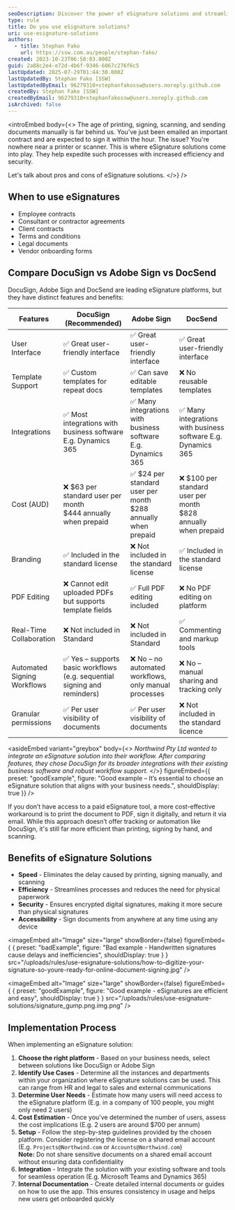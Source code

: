 ```yaml
---
seoDescription: Discover the power of eSignature solutions and streamline your document signing processes with increased efficiency, security, and speed.
type: rule
title: Do you use eSignature solutions?
uri: use-esignature-solutions
authors:
  - title: Stephan Fako
    url: https://ssw.com.au/people/stephan-fako/
created: 2023-10-23T06:58:03.000Z
guid: 2a88c2e4-e72d-4b6f-9346-6067c276f6c5
lastUpdated: 2025-07-29T01:44:30.000Z
lastUpdatedBy: Stephan Fako [SSW]
lastUpdatedByEmail: 96279310+stephanfakossw@users.noreply.github.com
createdBy: Stephan Fako [SSW]
createdByEmail: 96279310+stephanfakossw@users.noreply.github.com
isArchived: false
---
```


<introEmbed
  body={<>
The age of printing, signing, scanning, and sending documents manually is far behind us. You've just been emailed an important contract and are expected to sign it within the hour. The issue? You're nowhere near a printer or scanner. This is where eSignature solutions come into play. They help expedite such processes with increased efficiency and security.

Let's talk about pros and cons of eSignature solutions.
  </>}
/>
## When to use eSignatures

* Employee contracts
* Consultant or contractor agreements
* Client contracts
* Terms and conditions
* Legal documents
* Vendor onboarding forms

## Compare DocuSign vs Adobe Sign vs DocSend

DocuSign, Adobe Sign and DocSend are leading eSignature platforms, but they have distinct features and benefits:

| Features             | DocuSign (**Recommended**)                                               | Adobe Sign                                                                     | DocSend                                                         |
| -------------------- | ------------------------------------------------------------------------- | ------------------------------------------------------------------------------ | --------------------------------------------------------------- |
| User Interface       | ✅ Great user-friendly interface                                         | ✅ Great user-friendly interface                                               | ✅ Great user-friendly interface                                |
| Template Support     | ✅ Custom templates for repeat docs                                      | ✅ Can save editable templates                                                 | ❌ No reusable templates                                        |
| Integrations         | ✅ Most integrations with business software E.g. Dynamics 365            | ✅ Many integrations with business software E.g. Dynamics 365                  | ✅ Many integrations with business software E.g. Dynamics 365 |
| Cost (AUD)           | ❌ $63 per standard user per month <br> $444 annually when prepaid       | ✅ $24 per standard user per month <br> $288 annually when prepaid             | ❌ $100 per standard user per month <br> $828 annually when prepaid |
| Branding             | ✅ Included in the standard license                                      | ❌ Not included in the standard license                                        | ✅ Included in the standard license                             |
| PDF Editing          | ❌ Cannot edit uploaded PDFs but supports template fields                | ✅ Full PDF editing included                                                   | ❌ No PDF editing on platform                                   |
| Real-Time Collaboration | ❌ Not included in Standard                                           | ❌ Not included in Standard                                                    | ✅ Commenting and markup tools                                  |
| Automated Signing Workflows | ✅ Yes – supports basic workflows (e.g. sequential signing and reminders) | ❌ No – no automated workflows, only manual processes                  | ❌ No – manual sharing and tracking only                        |
| Granular permissions | ✅ Per user visibility of documents                                      | ✅ Per user visibility of documents                                            | ❌ Not included in the standard licence                         |

<asideEmbed
  variant="greybox"
  body={<>
    _Northwind Pty Ltd wanted to integrate an eSignature solution into their workflow. After comparing features, they chose DocuSign for its broader integrations with their existing business software and robust workflow support._
  </>}
  figureEmbed={{
    preset: "goodExample",
    figure: "Good example – It’s essential to choose an eSignature solution that aligns with your business needs.",
    shouldDisplay: true
  }}
/>

If you don’t have access to a paid eSignature tool, a more cost-effective workaround is to print the document to PDF, sign it digitally, and return it via email.
While this approach doesn’t offer tracking or automation like DocuSign, it's still far more efficient than printing, signing by hand, and scanning.

## Benefits of eSignature Solutions

* **Speed** - Eliminates the delay caused by printing, signing manually, and scanning
* **Efficiency** - Streamlines processes and reduces the need for physical paperwork
* **Security** - Ensures encrypted digital signatures, making it more secure than physical signatures
* **Accessibility** - Sign documents from anywhere at any time using any device

<imageEmbed
  alt="Image"
  size="large"
  showBorder={false}
  figureEmbed={ {
    preset: "badExample",
    figure: "Bad example - Handwritten signatures cause delays and inefficiencies",
    shouldDisplay: true
  } }
  src="/uploads/rules/use-esignature-solutions/how-to-digitize-your-signature-so-youre-ready-for-online-document-signing.jpg"
/>

<imageEmbed
  alt="Image"
  size="large"
  showBorder={false}
  figureEmbed={ {
    preset: "goodExample",
    figure: "Good example - eSignatures are efficient and easy",
    shouldDisplay: true
  } }
  src="/uploads/rules/use-esignature-solutions/signature_gump.png.img.png"
/>

## Implementation Process

When implementing an eSignature solution:

1. **Choose the right platform** - Based on your business needs, select between solutions like DocuSign or Adobe Sign
2. **Identify Use Cases** - Determine all the instances and departments within your organization where eSignature solutions can be used. This can range from HR and legal to sales and external communications
3. **Determine User Needs** - Estimate how many users will need access to the eSignature platform (E.g. in a company of 100 people, you might only need 2 users)
4. **Cost Estimation** - Once you've determined the number of users, assess the cost implications (E.g. 2 users are around $700 per annum)
5. **Setup** - Follow the step-by-step guidelines provided by the chosen platform. Consider registering the license on a shared email account (E.g. `Projects@Northwind.com` or `Accounts@Northwind.com`)\
   **Note:** Do not share sensitive documents on a shared email account without ensuring data confidentiality
6. **Integration** - Integrate the solution with your existing software and tools for seamless operation (E.g. Microsoft Teams and Dynamics 365)
7. **Internal Documentation** - Create detailed internal documents or guides on how to use the app. This ensures consistency in usage and helps new users get onboarded quickly
